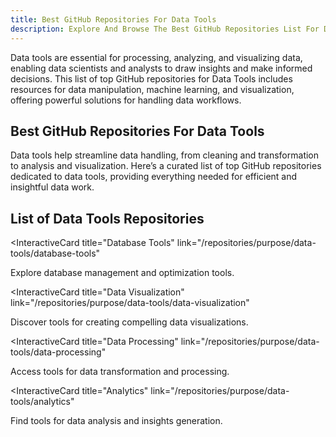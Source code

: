 ```yaml
---
title: Best GitHub Repositories For Data Tools
description: Explore And Browse The Best GitHub Repositories List For Data Tools, Our Repos List Are Curated And Ranked By Stargazers And Forks.
---
```


Data tools are essential for processing, analyzing, and visualizing data, enabling data scientists and analysts to draw insights and make informed decisions. This list of top GitHub repositories for Data Tools includes resources for data manipulation, machine learning, and visualization, offering powerful solutions for handling data workflows.

## Best GitHub Repositories For Data Tools

Data tools help streamline data handling, from cleaning and transformation to analysis and visualization. Here’s a curated list of top GitHub repositories dedicated to data tools, providing everything needed for efficient and insightful data work.

## List of Data Tools Repositories

<InteractiveCard
  title="Database Tools"
  link="/repositories/purpose/data-tools/database-tools"
>
  Explore database management and optimization tools.
</InteractiveCard>

<InteractiveCard
  title="Data Visualization"
  link="/repositories/purpose/data-tools/data-visualization"
>
  Discover tools for creating compelling data visualizations.
</InteractiveCard>

<InteractiveCard
  title="Data Processing"
  link="/repositories/purpose/data-tools/data-processing"
>
  Access tools for data transformation and processing.
</InteractiveCard>

<InteractiveCard
  title="Analytics"
  link="/repositories/purpose/data-tools/analytics"
>
  Find tools for data analysis and insights generation.
</InteractiveCard>